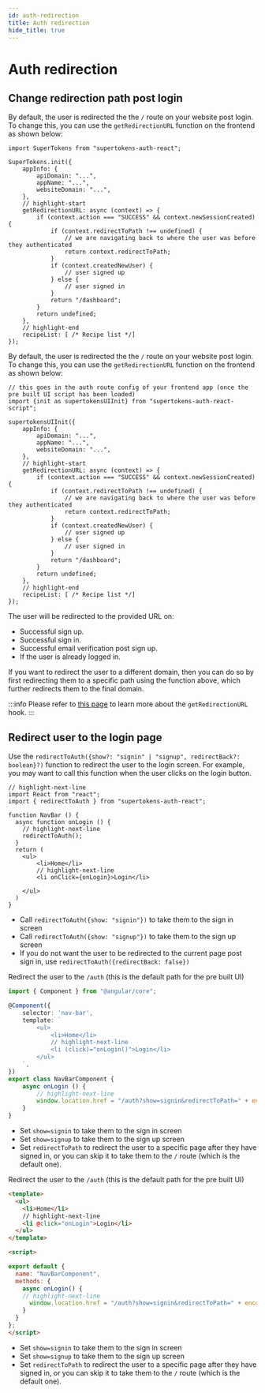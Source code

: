 ```yaml
---
id: auth-redirection
title: Auth redirection
hide_title: true
---
```


<!-- COPY SECTION -->
<!-- ./thirdpartyemailpassword/pre-built-ui/auth-redirection.mdx -->
<!-- 1 -->


# Auth redirection

## Change redirection path post login

<FrontendPreBuiltUITabs>
<TabItem value="reactjs">

By default, the user is redirected the the `/` route on your website post login. To change this, you can use the `getRedirectionURL` function on the frontend as shown below:

```tsx
import SuperTokens from "supertokens-auth-react";

SuperTokens.init({
    appInfo: {
        apiDomain: "...",
        appName: "...",
        websiteDomain: "...",
    },
    // highlight-start
    getRedirectionURL: async (context) => {
        if (context.action === "SUCCESS" && context.newSessionCreated) {
            if (context.redirectToPath !== undefined) {
                // we are navigating back to where the user was before they authenticated
                return context.redirectToPath;
            }
            if (context.createdNewUser) {
                // user signed up
            } else {
                // user signed in
            }
            return "/dashboard";
        }
        return undefined;
    },
    // highlight-end
    recipeList: [ /* Recipe list */]
});
```

</TabItem>

<TabItem value="angular">

By default, the user is redirected the the `/` route on your website post login. To change this, you can use the `getRedirectionURL` function on the frontend as shown below:

```tsx
// this goes in the auth route config of your frontend app (once the pre built UI script has been loaded)
import {init as supertokensUIInit} from "supertokens-auth-react-script";

supertokensUIInit({
    appInfo: {
        apiDomain: "...",
        appName: "...",
        websiteDomain: "...",
    },
    // highlight-start
    getRedirectionURL: async (context) => {
        if (context.action === "SUCCESS" && context.newSessionCreated) {
            if (context.redirectToPath !== undefined) {
                // we are navigating back to where the user was before they authenticated
                return context.redirectToPath;
            }
            if (context.createdNewUser) {
                // user signed up
            } else {
                // user signed in
            }
            return "/dashboard";
        }
        return undefined;
    },
    // highlight-end
    recipeList: [ /* Recipe list */]
});
```

</TabItem>

</FrontendPreBuiltUITabs>

The user will be redirected to the provided URL on:
- Successful sign up.
- Successful sign in.
- Successful email verification post sign up.
- If the user is already logged in.

If you want to redirect the user to a different domain, then you can do so by first redirecting them to a specific path using the function above, which further redirects them to the final domain.

:::info
Please refer to [this page](../advanced-customizations/frontend-hooks/redirection-callback) to learn more about the `getRedirectionURL` hook.
:::

## Redirect user to the login page

<FrontendPreBuiltUITabs>
<TabItem value="reactjs">

Use the `redirectToAuth({show?: "signin" | "signup", redirectBack?: boolean}?)` function to redirect the user to the login screen. For example, you may want to call this function when the user clicks on the login button.

```tsx
// highlight-next-line
import React from "react";
import { redirectToAuth } from "supertokens-auth-react";

function NavBar () {
  async function onLogin () {
    // highlight-next-line
    redirectToAuth(); 
  }
  return (
    <ul>
        <li>Home</li>
        // highlight-next-line
        <li onClick={onLogin}>Login</li> 

    </ul>
  )
}
```

- Call `redirectToAuth({show: "signin"})` to take them to the sign in screen
- Call `redirectToAuth({show: "signup"})` to take them to the sign up screen
- If you do not want the user to be redirected to the current page post sign in, use `redirectToAuth({redirectBack: false})`

</TabItem>
<TabItem value="angular">

Redirect the user to the `/auth` (this is the default path for the pre built UI)

```ts
import { Component } from "@angular/core";

@Component({
    selector: 'nav-bar',
    template: `
        <ul>
            <li>Home</li>
            // highlight-next-line
            <li (click)="onLogin()">Login</li> 
        </ul>
    `,
})
export class NavBarComponent {
    async onLogin () {
        // highlight-next-line
        window.location.href = "/auth?show=signin&redirectToPath=" + encodeURIComponent(window.location.pathname);
    }
}
```

- Set `show=signin` to take them to the sign in screen
- Set `show=signup` to take them to the sign up screen
- Set `redirectToPath` to redirect the user to a specific page after they have signed in, or you can skip it to take them to the `/` route (which is the default one).

</TabItem>

<TabItem value="vue">

Redirect the user to the `/auth` (this is the default path for the pre built UI)

```html
<template>
  <ul>
    <li>Home</li>
    // highlight-next-line
    <li @click="onLogin">Login</li>
  </ul>
</template>

<script>

export default {
  name: "NavBarComponent",
  methods: {
    async onLogin() {
    // highlight-next-line
      window.location.href = "/auth?show=signin&redirectToPath=" + encodeURIComponent(window.location.pathname);
    }
  }
};
</script>
```

- Set `show=signin` to take them to the sign in screen
- Set `show=signup` to take them to the sign up screen
- Set `redirectToPath` to redirect the user to a specific page after they have signed in, or you can skip it to take them to the `/` route (which is the default one).

</TabItem>
</FrontendPreBuiltUITabs>

<!-- END COPY SECTION -->